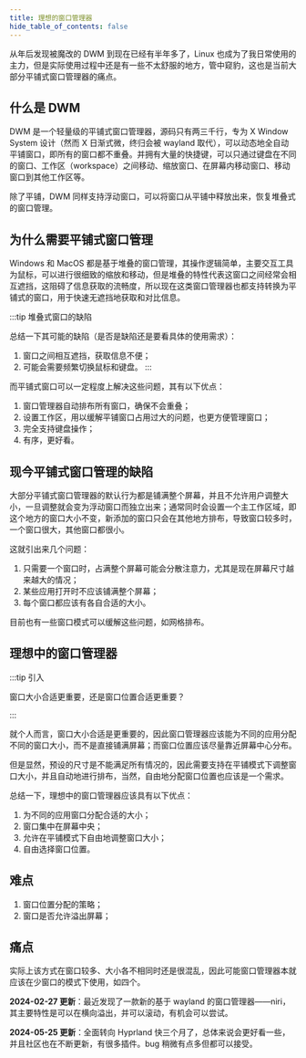 ```yaml
---
title: 理想的窗口管理器
hide_table_of_contents: false
---
```


从年后发现被魔改的 DWM 到现在已经有半年多了，Linux 也成为了我日常使用的主力，但是实际使用过程中还是有一些不太舒服的地方，管中窥豹，这也是当前大部分平铺式窗口管理器的痛点。

## 什么是 DWM

DWM 是一个轻量级的平铺式窗口管理器，源码只有两三千行，专为 X Window System 设计（然而 X 日渐式微，终归会被 wayland 取代），可以动态地全自动平铺窗口，即所有的窗口都不重叠。并拥有大量的快捷键，可以只通过键盘在不同的窗口、工作区（workspace）之间移动、缩放窗口、在屏幕内移动窗口、移动窗口到其他工作区等。

除了平铺，DWM 同样支持浮动窗口，可以将窗口从平铺中释放出来，恢复堆叠式的窗口管理。

## 为什么需要平铺式窗口管理

Windows 和 MacOS 都是基于堆叠的窗口管理，其操作逻辑简单，主要交互工具为鼠标，可以进行很细致的缩放和移动，但是堆叠的特性代表这窗口之间经常会相互遮挡，这阻碍了信息获取的流畅度，所以现在这类窗口管理器也都支持转换为平铺式的窗口，用于快速无遮挡地获取和对比信息。

:::tip 堆叠式窗口的缺陷

总结一下其可能的缺陷（是否是缺陷还是要看具体的使用需求）：

1. 窗口之间相互遮挡，获取信息不便；
2. 可能会需要频繁切换鼠标和键盘。
:::

而平铺式窗口可以一定程度上解决这些问题，其有以下优点：

1. 窗口管理器自动排布所有窗口，确保不会重叠；
2. 设置工作区，用以缓解平铺窗口占用过大的问题，也更方便管理窗口；
3. 完全支持键盘操作；
4. 有序，更好看。

## 现今平铺式窗口管理的缺陷

大部分平铺式窗口管理器的默认行为都是铺满整个屏幕，并且不允许用户调整大小，一旦调整就会变为浮动窗口而独立出来；通常同时会设置一个主工作区域，即这个地方的窗口大小不变，新添加的窗口只会在其他地方排布，导致窗口较多时，一个窗口很大，其他窗口都很小。

这就引出来几个问题：

1. 只需要一个窗口时，占满整个屏幕可能会分散注意力，尤其是现在屏幕尺寸越来越大的情况；
2. 某些应用打开时不应该铺满整个屏幕；
3. 每个窗口都应该有各自合适的大小。

目前也有一些窗口模式可以缓解这些问题，如网格排布。

## 理想中的窗口管理器

:::tip 引入

窗口大小合适更重要，还是窗口位置合适更重要？

:::

就个人而言，窗口大小合适是更重要的，因此窗口管理器应该能为不同的应用分配不同的窗口大小，而不是直接铺满屏幕；而窗口位置应该尽量靠近屏幕中心分布。

但是显然，预设的尺寸是不能满足所有情况的，因此需要支持在平铺模式下调整窗口大小，并且自动地进行排布，当然，自由地分配窗口位置也应该是一个需求。

总结一下，理想中的窗口管理器应该具有以下优点：

1. 为不同的应用窗口分配合适的大小；
2. 窗口集中在屏幕中央；
3. 允许在平铺模式下自由地调整窗口大小；
4. 自由选择窗口位置。

## 难点

1. 窗口位置分配的策略；
2. 窗口是否允许溢出屏幕；

## 痛点

实际上该方式在窗口较多、大小各不相同时还是很混乱，因此可能窗口管理器本就应该在少窗口的模式下使用，如四个。

**2024-02-27 更新**：最近发现了一款新的基于 wayland 的窗口管理器——niri，其主要特性是可以在横向溢出，并可以滚动，有机会可以尝试。

**2024-05-25 更新**：全面转向 Hyprland 快三个月了，总体来说会更好看一些，并且社区也在不断更新，有很多插件。bug 稍微有点多但都可以接受。
